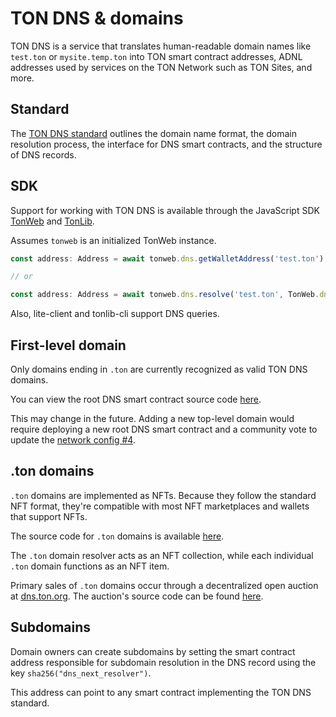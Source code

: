 
# TON DNS & domains

TON DNS is a service that translates human-readable domain names like `test.ton` or `mysite.temp.ton` into TON smart contract addresses, ADNL addresses used by services on the TON Network such as TON Sites, and more. 

## Standard

The [TON DNS standard](https://github.com/ton-blockchain/TEPs/blob/master/text/0081-dns-standard.md) outlines the domain name format, the domain resolution process, the interface for DNS smart contracts, and the structure of DNS records.

## SDK

Support for working with TON DNS is available through the JavaScript SDK [TonWeb](https://github.com/toncenter/tonweb) and [TonLib](/v3/guidelines/dapps/apis-sdks/ton-adnl-apis/).

Assumes `tonweb` is an initialized TonWeb instance.

```ts
const address: Address = await tonweb.dns.getWalletAddress('test.ton');

// or 

const address: Address = await tonweb.dns.resolve('test.ton', TonWeb.dns.DNS_CATEGORY_WALLET);
```

Also, lite-client and tonlib-cli support DNS queries.

## First-level domain

Only domains ending in `.ton` are currently recognized as valid TON DNS domains.

You can view the root DNS smart contract source code [here](https://github.com/ton-blockchain/dns-contract/blob/main/func/root-dns.fc).

This may change in the future. Adding a new top-level domain would require deploying a new root DNS smart contract and a community vote to update the [network config #4](https://tonviewer.com/config#4).

## .ton domains

`.ton` domains are implemented as NFTs. Because they follow the standard NFT format, they're compatible with most NFT marketplaces and wallets that support NFTs.

The source code for `.ton` domains is available [here](https://github.com/ton-blockchain/dns-contract).

The `.ton` domain resolver acts as an NFT collection, while each individual `.ton` domain functions as an NFT item.

Primary sales of `.ton` domains occur through a decentralized open auction at [dns.ton.org](https://dns.ton.org). The auction's source code can be found [here](https://github.com/ton-blockchain/dns).



## Subdomains
Domain owners can create subdomains by setting the smart contract address responsible for subdomain resolution in the DNS record using the key `sha256("dns_next_resolver")`.

This address can point to any smart contract implementing the TON DNS standard.
<Feedback />
